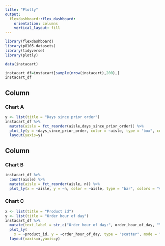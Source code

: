 ```yaml
---
title: "Plotly"
output: 
  flexdashboard::flex_dashboard:
    orientation: columns
    vertical_layout: fill
---
```


```r
library(flexdashboard)
library(p8105.datasets)
library(tidyverse)
library(plotly)
```

```r
data(instacart)

instacart_df=instacart[sample(nrow(instacart),200),]
instacart_df
```

Column {data-width=650}
-----------------------------------------------------------------------

### Chart A

```r
y <- list(title = "Days since prior order")
instacart_df %>% 
  mutate(aisle = fct_reorder(aisle,days_since_prior_order)) %>% 
  plot_ly(y = ~days_since_prior_order, color = ~aisle, type = "box", colors = "viridis")%>%
  layout(yaxis=y)
```

Column {data-width=350}
-----------------------------------------------------------------------

### Chart B

```r
instacart_df %>% 
  count(aisle) %>% 
  mutate(aisle = fct_reorder(aisle, n)) %>% 
  plot_ly(x = ~aisle, y = ~n, color = ~aisle, type = "bar", colors = "viridis")
```

### Chart C

```r
x <- list(title = "Product id")
y <- list(title = "Order hour of day")
instacart_df %>%
  mutate(text_label = str_c("Order hour of day:", order_hour_of_day, "\nProduct id: ", product_id)) %>% 
  plot_ly(
    x = ~product_id, y = ~order_hour_of_day, type = "scatter", mode = "markers", color=~aisle_id,text=~text_label,alpha = 0.5)%>%
  layout(xaxis=x,yaxis=y)
```

